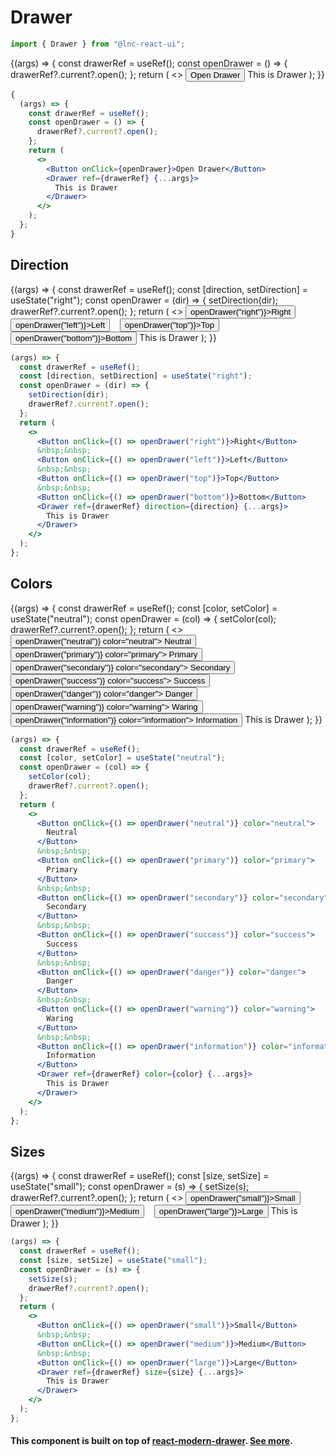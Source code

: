 
<Meta title="Utility/Drawer" component={Drawer} />

# Drawer

```jsx
import { Drawer } from "@lnc-react-ui";
```

<Story name="Default" args={{}}>
  {(args) => {
    const drawerRef = useRef();
    const openDrawer = () => {
      drawerRef?.current?.open();
    };
    return (
      <>
        <Button onClick={openDrawer}>Open Drawer</Button>
        <Drawer ref={drawerRef} {...args}>
          This is Drawer
        </Drawer>
      </>
    );
  }}
</Story>

```jsx
{
  (args) => {
    const drawerRef = useRef();
    const openDrawer = () => {
      drawerRef?.current?.open();
    };
    return (
      <>
        <Button onClick={openDrawer}>Open Drawer</Button>
        <Drawer ref={drawerRef} {...args}>
          This is Drawer
        </Drawer>
      </>
    );
  };
}
```

<ArgsTable story="Default" />

## Direction

<Story name="Direction" args={{}}>
  {(args) => {
    const drawerRef = useRef();
    const [direction, setDirection] = useState("right");
    const openDrawer = (dir) => {
      setDirection(dir);
      drawerRef?.current?.open();
    };
    return (
      <>
        <Button onClick={() => openDrawer("right")}>Right</Button>
        &nbsp;&nbsp;
        <Button onClick={() => openDrawer("left")}>Left</Button>
        &nbsp;&nbsp;
        <Button onClick={() => openDrawer("top")}>Top</Button>
        &nbsp;&nbsp;
        <Button onClick={() => openDrawer("bottom")}>Bottom</Button>
        <Drawer ref={drawerRef} direction={direction} {...args}>
          This is Drawer
        </Drawer>
      </>
    );
  }}
</Story>

```jsx
(args) => {
  const drawerRef = useRef();
  const [direction, setDirection] = useState("right");
  const openDrawer = (dir) => {
    setDirection(dir);
    drawerRef?.current?.open();
  };
  return (
    <>
      <Button onClick={() => openDrawer("right")}>Right</Button>
      &nbsp;&nbsp;
      <Button onClick={() => openDrawer("left")}>Left</Button>
      &nbsp;&nbsp;
      <Button onClick={() => openDrawer("top")}>Top</Button>
      &nbsp;&nbsp;
      <Button onClick={() => openDrawer("bottom")}>Bottom</Button>
      <Drawer ref={drawerRef} direction={direction} {...args}>
        This is Drawer
      </Drawer>
    </>
  );
};
```

## Colors

<Story name="Colors" args={{}}>
  {(args) => {
    const drawerRef = useRef();
    const [color, setColor] = useState("neutral");
    const openDrawer = (col) => {
      setColor(col);
      drawerRef?.current?.open();
    };
    return (
      <>
        <Button onClick={() => openDrawer("neutral")} color="neutral">
          Neutral
        </Button>
        &nbsp;&nbsp;
        <Button onClick={() => openDrawer("primary")} color="primary">
          Primary
        </Button>
        &nbsp;&nbsp;
        <Button onClick={() => openDrawer("secondary")} color="secondary">
          Secondary
        </Button>
        &nbsp;&nbsp;
        <Button onClick={() => openDrawer("success")} color="success">
          Success
        </Button>
        &nbsp;&nbsp;
        <Button onClick={() => openDrawer("danger")} color="danger">
          Danger
        </Button>
        &nbsp;&nbsp;
        <Button onClick={() => openDrawer("warning")} color="warning">
          Waring
        </Button>
        &nbsp;&nbsp;
        <Button onClick={() => openDrawer("information")} color="information">
          Information
        </Button>
        <Drawer ref={drawerRef} color={color} {...args}>
          This is Drawer
        </Drawer>
      </>
    );
  }}
</Story>

```jsx
(args) => {
  const drawerRef = useRef();
  const [color, setColor] = useState("neutral");
  const openDrawer = (col) => {
    setColor(col);
    drawerRef?.current?.open();
  };
  return (
    <>
      <Button onClick={() => openDrawer("neutral")} color="neutral">
        Neutral
      </Button>
      &nbsp;&nbsp;
      <Button onClick={() => openDrawer("primary")} color="primary">
        Primary
      </Button>
      &nbsp;&nbsp;
      <Button onClick={() => openDrawer("secondary")} color="secondary">
        Secondary
      </Button>
      &nbsp;&nbsp;
      <Button onClick={() => openDrawer("success")} color="success">
        Success
      </Button>
      &nbsp;&nbsp;
      <Button onClick={() => openDrawer("danger")} color="danger">
        Danger
      </Button>
      &nbsp;&nbsp;
      <Button onClick={() => openDrawer("warning")} color="warning">
        Waring
      </Button>
      &nbsp;&nbsp;
      <Button onClick={() => openDrawer("information")} color="information">
        Information
      </Button>
      <Drawer ref={drawerRef} color={color} {...args}>
        This is Drawer
      </Drawer>
    </>
  );
};
```

## Sizes

<Story name="Sizes" args={{}}>
  {(args) => {
    const drawerRef = useRef();
    const [size, setSize] = useState("small");
    const openDrawer = (s) => {
      setSize(s);
      drawerRef?.current?.open();
    };
    return (
      <>
        <Button onClick={() => openDrawer("small")}>Small</Button>
        &nbsp;&nbsp;
        <Button onClick={() => openDrawer("medium")}>Medium</Button>
        &nbsp;&nbsp;
        <Button onClick={() => openDrawer("large")}>Large</Button>
        <Drawer ref={drawerRef} size={size} {...args}>
          This is Drawer
        </Drawer>
      </>
    );
  }}
</Story>

```jsx
(args) => {
  const drawerRef = useRef();
  const [size, setSize] = useState("small");
  const openDrawer = (s) => {
    setSize(s);
    drawerRef?.current?.open();
  };
  return (
    <>
      <Button onClick={() => openDrawer("small")}>Small</Button>
      &nbsp;&nbsp;
      <Button onClick={() => openDrawer("medium")}>Medium</Button>
      &nbsp;&nbsp;
      <Button onClick={() => openDrawer("large")}>Large</Button>
      <Drawer ref={drawerRef} size={size} {...args}>
        This is Drawer
      </Drawer>
    </>
  );
};
```

#### This component is built on top of [react-modern-drawer](https://www.npmjs.com/package/react-modern-drawer). [See more](https://github.com/Farzin-Firoozi/react-modern-drawer#readme).

